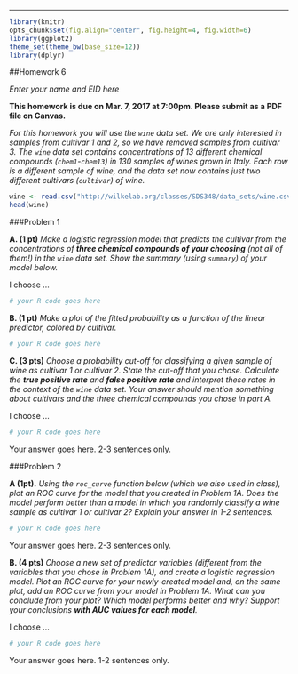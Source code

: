 ---
```r
library(knitr)
opts_chunk$set(fig.align="center", fig.height=4, fig.width=6)
library(ggplot2)
theme_set(theme_bw(base_size=12))
library(dplyr)
```
##Homework 6 

*Enter your name and EID here*

**This homework is due on Mar. 7, 2017 at 7:00pm. Please submit as a PDF file on Canvas.**

*For this homework you will use the `wine` data set. We are only interested in samples from cultivar 1 and 2, so we have removed samples from cultivar 3. The `wine` data set contains concentrations of 13 different chemical compounds (`chem1`-`chem13`) in 130 samples of wines grown in Italy. Each row is a different sample of wine, and the data set now contains just two different cultivars (`cultivar`) of wine.*

```r
wine <- read.csv("http://wilkelab.org/classes/SDS348/data_sets/wine.csv", colClasses = c("cultivar" = "factor")) %>% filter(cultivar != 3)
head(wine)
```

###Problem 1 
  
**A. (1 pt)** *Make a logistic regression model that predicts the cultivar from the concentrations of **three chemical compounds of your choosing** (not all of them!) in the `wine` data set. Show the summary (using `summary`) of your model below.* 

I choose ...

```r
# your R code goes here
```

**B. (1 pt)** *Make a plot of the fitted probability as a function of the linear predictor, colored by cultivar.*

```r
# your R code goes here
```

**C. (3 pts)** *Choose a probability cut-off for classifying a given sample of wine as cultivar 1 or cultivar 2. State the cut-off that you chose. Calculate the **true positive rate** and **false positive rate** and interpret these rates in the context of the `wine` data set. Your answer should mention something about cultivars and the three chemical compounds you chose in part A.*

I choose ...

```r
# your R code goes here
```

Your answer goes here. 2-3 sentences only.

###Problem 2

**A (1pt).** *Using the `roc_curve` function below (which we also used in class), plot an ROC curve for the model that you created in Problem 1A. Does the model perform better than a model in which you randomly classify a wine sample as cultivar 1 or cultivar 2? Explain your answer in 1-2 sentences.*

```r
# your R code goes here
```

Your answer goes here. 2-3 sentences only.

**B. (4 pts)** *Choose a new set of predictor variables (different from the variables that you chose in Problem 1A), and create a logistic regression model. Plot an ROC curve for your newly-created model and, on the same plot, add an ROC curve from your model in Problem 1A. What can you conclude from your plot? Which model performs better and why? Support your conclusions **with AUC values for each model**.*

I choose ...

```r
# your R code goes here
```

Your answer goes here. 1-2 sentences only.